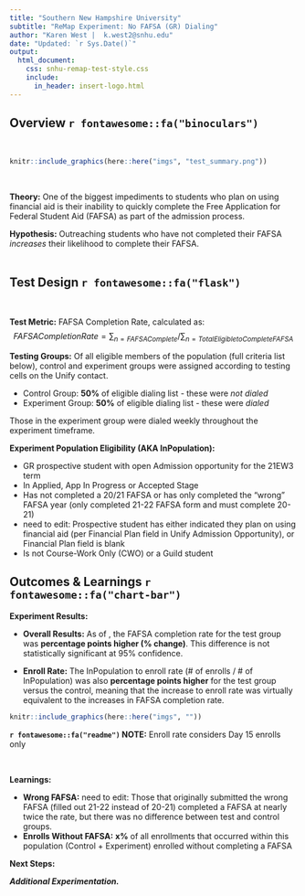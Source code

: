 ```yaml
---
title: "Southern New Hampshire University"
subtitle: "ReMap Experiment: No FAFSA (GR) Dialing"
author: "Karen West |  k.west2@snhu.edu"
date: "Updated: `r Sys.Date()`"
output:
  html_document: 
    css: snhu-remap-test-style.css
    include:
      in_header: insert-logo.html
---
```

## Overview `r fontawesome::fa("binoculars")`
<br>

```r
knitr::include_graphics(here::here("imgs", "test_summary.png"))
```

<br>

__Theory:__  One of the biggest impediments to students who plan on using financial aid is their inability to quickly complete the Free Application for Federal Student Aid (FAFSA) as part of the admission process.  

__Hypothesis:__ Outreaching students who have not completed their FAFSA *increases* their likelihood to complete their FAFSA.
<br>
<br>


## Test Design `r fontawesome::fa("flask")`
<br>

__Test Metric:__ FAFSA Completion Rate, calculated as:
$$FAFSA Completion Rate  = \sum_{n=FAFSA Complete} / \sum_{n=Total Eligible to Complete FAFSA}$$

__Testing Groups:__ Of all eligible members of the population (full criteria list below), control and experiment groups were assigned according to testing cells on the Unify contact.

+ Control Group: **50%** of eligible dialing list - these were *not dialed*
+ Experiment Group: **50%** of eligible dialing list - these were *dialed*

Those in the experiment group were dialed weekly throughout the experiment timeframe.

**Experiment Population Eligibility (AKA InPopulation):**

+ GR prospective student with open Admission opportunity for the 21EW3 term 
+ In Applied, App In Progress or Accepted Stage 
+ Has not completed a 20/21 FAFSA or has only completed the "wrong" FAFSA year (only completed 21-22 FAFSA form and must complete 20-21)
+ need to edit: Prospective student has either indicated they plan on using financial aid (per Financial Plan field in Unify Admission Opportunity), or Financial Plan field is blank
+ Is not Course-Work Only (CWO) or a Guild student

## Outcomes & Learnings `r fontawesome::fa("chart-bar")`

__Experiment Results:__

+ __Overall Results:__ As of , the FAFSA completion rate for the test group was **percentage points higher (% change)**. This difference is not statistically significant at 95% confidence.

+ __Enroll Rate:__ The InPopulation to enroll rate (# of enrolls / # of InPopulation) was also **percentage points higher** for the test group versus the control, meaning that the increase to enroll rate was virtually equivalent to the increases in FAFSA completion rate.  


```r
knitr::include_graphics(here::here("imgs", ""))
```


:::{.note}
__`r fontawesome::fa("readme")` NOTE:__  Enroll rate considers Day 15 enrolls only
:::

<br>

__Learnings:__

+ __Wrong FAFSA:__ need to edit: Those that originally submitted the wrong FAFSA (filled out 21-22 instead of 20-21) completed a FAFSA at nearly twice the rate, but there was no difference between test and control groups.
+ __Enrolls Without FAFSA:__ **x%** of all enrollments that occurred within this population (Control + Experiment) enrolled without completing a FAFSA

__Next Steps:__

__*Additional Experimentation.*__ 

<br>
<br>


